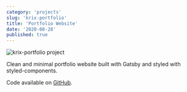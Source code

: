 ```yaml
---
category: 'projects'
slug: 'krix-portfolio'
title: 'Portfolio Website'
date: '2020-08-28'
published: true
---
```


![krix-portfolio project](./images/krix-portfolio.png)

Clean and minimal portfolio website built with Gatsby and styled with styled-components.

Code available on <a href='https://github.com/eneax/krix-portfolio'>GitHub</a>.
